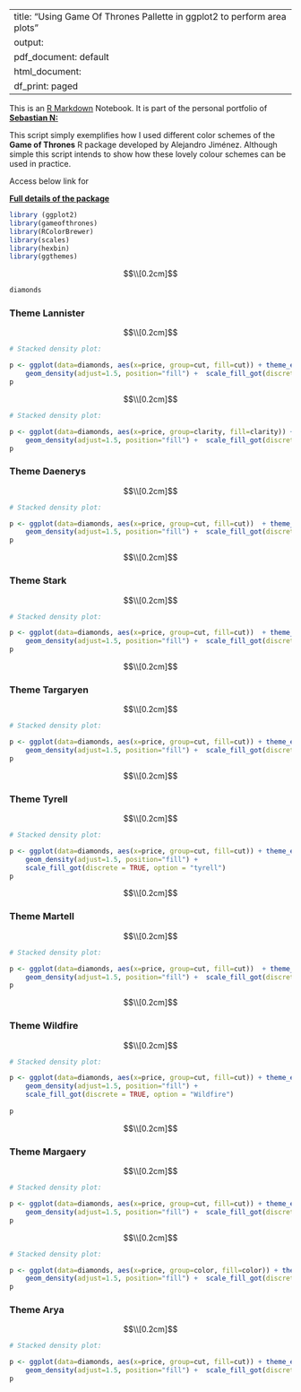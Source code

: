 
---
title: "Using Game Of Thrones Pallette in ggplot2 to perform area plots"
output:
  pdf_document: default
  html_document:
    df_print: paged
---

This is an [R Markdown](http://rmarkdown.rstudio.com) Notebook. 
It is part of the personal portfolio of **__[Sebastian N:](https://github.com/sebastianBIanalytics?tab=repositories)__**

This script simply exemplifies how I used different color schemes of the **Game of Thrones** R package developed by Alejandro Jiménez. Although simple this script intends to show how these lovely colour schemes can be used in practice. 

Access below link for 

**__[Full details of the package](https://github.com/aljrico/gameofthrones)__**


```{r}
library (ggplot2)
library(gameofthrones)
library(RColorBrewer)
library(scales)
library(hexbin)
library(ggthemes)
```

$$\\[0.2cm]$$
```{r}
diamonds
```



### Theme Lannister
$$\\[0.2cm]$$
```{r}
# Stacked density plot:

p <- ggplot(data=diamonds, aes(x=price, group=cut, fill=cut)) + theme_economist()+
    geom_density(adjust=1.5, position="fill") +  scale_fill_got(discrete = TRUE, option = "Lannister")
p
```

$$\\[0.2cm]$$
```{r}
# Stacked density plot:

p <- ggplot(data=diamonds, aes(x=price, group=clarity, fill=clarity)) + theme_economist()+
    geom_density(adjust=1.5, position="fill") +  scale_fill_got(discrete = TRUE, option = "Lannister")
p
```

### Theme Daenerys

$$\\[0.2cm]$$

```{r}
# Stacked density plot:

p <- ggplot(data=diamonds, aes(x=price, group=cut, fill=cut))  + theme_economist()+
    geom_density(adjust=1.5, position="fill") +  scale_fill_got(discrete = TRUE, option = "Daenerys")
p
```
$$\\[0.2cm]$$


### Theme Stark 

$$\\[0.2cm]$$

```{r}
# Stacked density plot:

p <- ggplot(data=diamonds, aes(x=price, group=cut, fill=cut))  + theme_economist()+
    geom_density(adjust=1.5, position="fill") +  scale_fill_got(discrete = TRUE, option = "Stark")
p
```
$$\\[0.2cm]$$


### Theme Targaryen 
$$\\[0.2cm]$$
```{r}
# Stacked density plot:

p <- ggplot(data=diamonds, aes(x=price, group=cut, fill=cut)) + theme_economist()+
    geom_density(adjust=1.5, position="fill") +  scale_fill_got(discrete = TRUE, option = "targaryen")
p
```
$$\\[0.2cm]$$


### Theme Tyrell 

$$\\[0.2cm]$$

```{r}
# Stacked density plot:

p <- ggplot(data=diamonds, aes(x=price, group=cut, fill=cut)) + theme_economist()+
    geom_density(adjust=1.5, position="fill") +  
    scale_fill_got(discrete = TRUE, option = "tyrell")
p
```

$$\\[0.2cm]$$


### Theme Martell 

$$\\[0.2cm]$$
```{r}
# Stacked density plot:

p <- ggplot(data=diamonds, aes(x=price, group=cut, fill=cut))  + theme_economist()+
    geom_density(adjust=1.5, position="fill") +  scale_fill_got(discrete = TRUE, option = "Martell")
p
```
$$\\[0.2cm]$$


### Theme Wildfire

$$\\[0.2cm]$$

```{r}
# Stacked density plot:

p <- ggplot(data=diamonds, aes(x=price, group=cut, fill=cut)) + theme_economist()+
    geom_density(adjust=1.5, position="fill") +  
    scale_fill_got(discrete = TRUE, option = "Wildfire") 
                              
p
```

$$\\[0.2cm]$$


### Theme Margaery

$$\\[0.2cm]$$

```{r}
# Stacked density plot:

p <- ggplot(data=diamonds, aes(x=price, group=cut, fill=cut)) + theme_economist()+
    geom_density(adjust=1.5, position="fill") +  scale_fill_got(discrete = TRUE, option = "Margaery")
p
```

$$\\[0.2cm]$$

```{r}
# Stacked density plot:

p <- ggplot(data=diamonds, aes(x=price, group=color, fill=color)) + theme_economist()+
    geom_density(adjust=1.5, position="fill") +  scale_fill_got(discrete = TRUE, option = "Margaery")
p
```


### Theme Arya

$$\\[0.2cm]$$
```{r}
# Stacked density plot:

p <- ggplot(data=diamonds, aes(x=price, group=cut, fill=cut)) + theme_economist()+
    geom_density(adjust=1.5, position="fill") +  scale_fill_got(discrete = TRUE, option = "Arya")
p
```

